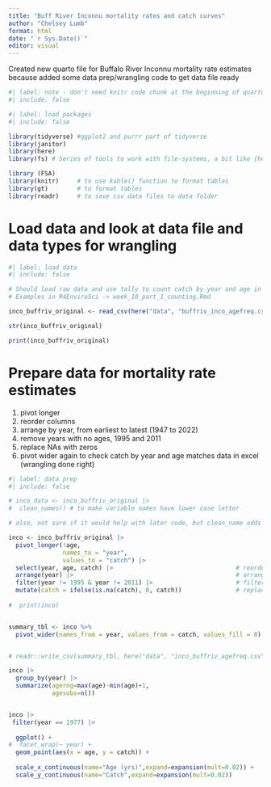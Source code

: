 ```yaml
---
title: "Buff River Inconnu mortality rates and catch curves"
author: "Chelsey Lumb"
format: html
date: "`r Sys.Date()`"
editor: visual
---
```


Created new quarto file for Buffalo River Inconnu mortality rate estimates because added some data prep/wrangling code to get data file ready

```r
#| label: note - don't need knitr code chunk at the beginning of quarto file to be able to render 
#| include: false
```


```r
#| label: load packages
#| include: false

library(tidyverse) #ggplot2 and purrr part of tidyverse
library(janitor)
library(here)
library(fs) # Series of tools to work with file-systems, a bit like {here}

library (FSA)
library(knitr)     # to use kable() function to format tables
library(gt)        # to format tables
library(readr)     # to save csv data files to data folder 
```

# Load data and look at data file and data types for wrangling

```r
#| label: load data
#| include: false

# Should load raw data and use tally to count catch by year and age in R
# Examples in R4EnviroSci -> week_10_part_1_counting.Rmd

inco_buffriv_original <- read_csv(here("data", "buffriv_inco_agefreq.csv"))

str(inco_buffriv_original)

print(inco_buffriv_original)
```

# Prepare data for mortality rate estimates
1) pivot longer
2) reorder columns
3) arrange by year, from earliest to latest (1947 to 2022)
4) remove years with no ages, 1995 and 2011 
2) replace NAs with zeros
3) pivot wider again to check catch by year and age matches data in excel (wrangling done right)

```r
#| label: data prep
#| include: false
```


```r
# inco_data <- inco_buffriv_original |>   
#  clean_names() # to make variable names have lower case letter

# also, not sure if it would help with later code, but clean_name adds x before year to make variable name dbl not numeric

inco <- inco_buffriv_original |> 
  pivot_longer(!age,
               names_to = "year", 
               values_to = "catch") |> 
  select(year, age, catch) |>                                  # reorder columns so year, age, catch
  arrange(year) |>                                             # arrange catch data by year
  filter(year != 1995 & year != 2011) |>                       # filter out years with no age data != 1995 or 2011
  mutate(catch = ifelse(is.na(catch), 0, catch))               # replace nas in catch with zeros
  
#  print(inco)


summary_tbl <- inco %>% 
  pivot_wider(names_from = year, values_from = catch, values_fill = 0) # pivot wider, check data right, matches tbl in excel


# readr::write_csv(summary_tbl, here("data", "inco_buffriv_agefreq.csv"))    # save final buff river age freq data file 
```
 
 
```r
inco |>  
  group_by(year) |>
  summarize(agerng=max(age)-min(age)+1,
            agesobs=n())


inco |>   
 filter(year == 1977) |>   
  
  ggplot() +
#  facet_wrap(~ year) +
  geom_point(aes(x = age, y = catch)) +
  
  scale_x_continuous(name="Age (yrs)",expand=expansion(mult=0.02)) +
  scale_y_continuous(name="Catch",expand=expansion(mult=0.02))
```
 
 